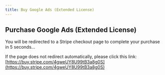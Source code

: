 ```yaml
---
title: Buy Google Ads (Extended License)
---
```



<Head>
  <meta httpEquiv="refresh" content="5; url='https://buy.stripe.com/4gweUY8U99tB3a8g0S'" />
</Head>

## Purchase Google Ads (Extended License)

You will be redirected to a Stripe checkout page to complete your purchase in 5 seconds…

If the page does not redirect automatically, please click this link: [https://buy.stripe.com/4gweUY8U99tB3a8g0S](https://buy.stripe.com/4gweUY8U99tB3a8g0S)
